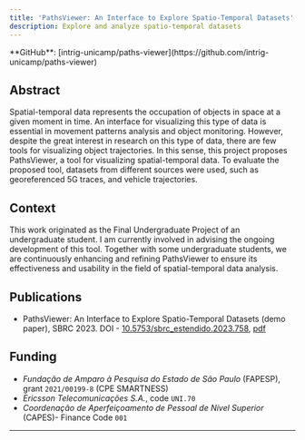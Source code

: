 ```yaml
---
title: 'PathsViewer: An Interface to Explore Spatio-Temporal Datasets'
description: Explore and analyze spatio-temporal datasets
---
```



<BlogHeader />

<Callout type='info'>
  **GitHub**: [intrig-unicamp/paths-viewer](https://github.com/intrig-unicamp/paths-viewer)
</Callout>

## Abstract
Spatial-temporal data represents the occupation of objects in space at a given moment in time. An interface for visualizing this type of data is essential in movement patterns analysis and object monitoring. However, despite the great interest in research on this type of data, there are few tools for visualizing object trajectories. In this sense, this project proposes PathsViewer, a tool for visualizing spatial-temporal data. To evaluate the proposed tool, datasets from different sources were used, such as georeferenced 5G traces, and vehicle trajectories.

## Context
This work originated as the Final Undergraduate Project of an undergraduate student. I am currently involved in advising the ongoing development of this tool. Together with some undergraduate students, we are continuously enhancing and refining PathsViewer to ensure its effectiveness and usability in the field of spatial-temporal data analysis.

## Publications
- PathsViewer: An Interface to Explore Spatio-Temporal Datasets (demo paper), SBRC 2023. DOI - [10.5753/sbrc_estendido.2023.758](https://doi.org/10.5753/sbrc_estendido.2023.758), [pdf](https://zenodo.org/records/14861628)

## Funding
- _Fundação de Amparo à Pesquisa do Estado de São Paulo_ (FAPESP), grant `2021/00199-8` (CPE SMARTNESS)
- _Ericsson Telecomunicações S.A._, code `UNI.70`
- _Coordenação de Aperfeiçoamento de Pessoal de Nível Superior_ (CAPES)- Finance Code `001`

---

<Giscus />

